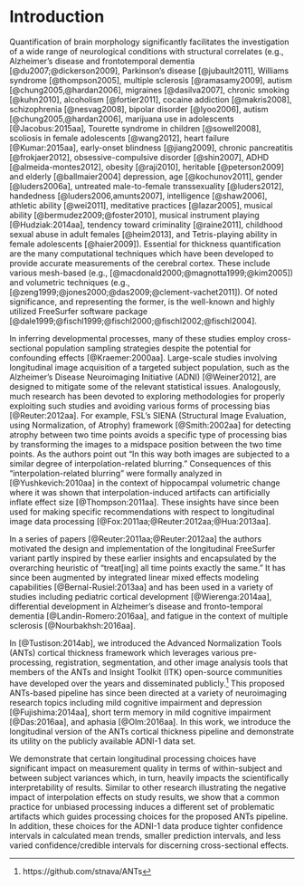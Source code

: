 
<!--

You can add internal comments which will not be reproduced using html comment delimiters.

-->

# Introduction

Quantification of brain morphology significantly facilitates the investigation of
a wide range of neurological conditions with structural correlates (e.g.,
Alzheimer's disease and frontotemporal dementia [@du2007;@dickerson2009],
Parkinson's disease [@jubault2011],
Williams syndrome [@thompson2005],
multiple sclerosis [@ramasamy2009],
autism [@chung2005,@hardan2006],
migraines [@dasilva2007],
chronic smoking [@kuhn2010],
alcoholism [@fortier2011],
cocaine addiction [@makris2008],
schizophrenia [@nesvag2008],
bipolar disorder [@lyoo2006],
autism [@chung2005,@hardan2006],
marijuana use in adolescents [@Jacobus:2015aa],
Tourette syndrome in children [@sowell2008],
scoliosis in female adolescents [@wang2012],
heart failure [@Kumar:2015aa],
early-onset blindness [@jiang2009],
chronic pancreatitis [@frokjaer2012],
obsessive-compulsive disorder [@shin2007],
ADHD [@almeida-montes2012],
obesity [@raji2010],
heritable [@peterson2009] and elderly [@ballmaier2004] depression,
age [@kochunov2011],
gender [@luders2006a],
untreated male-to-female transsexuality [@luders2012],
handedness
[@luders2006,amunts2007],
intelligence [@shaw2006],
athletic ability [@wei2011],
meditative practices [@lazar2005],
musical ability [@bermudez2009;@foster2010],
musical instrument playing [@Hudziak:2014aa],
tendency toward criminality [@raine2011],
childhood sexual abuse in adult females [@heim2013],
and Tetris-playing ability in female adolescents [@haier2009]).
Essential for thickness quantification are the
many computational techniques which have been developed
to provide accurate measurements of the cerebral cortex.
These include various mesh-based
(e.g., [@macdonald2000;@magnotta1999;@kim2005]) and
volumetric techniques
(e.g., [@zeng1999;@jones2000;@das2009;@clement-vachet2011]).
Of noted significance, and representing the former,
is the well-known and highly utilized FreeSurfer
software package [@dale1999;@fischl1999;@fischl2000;@fischl2002;@fischl2004].

In inferring developmental processes, many of these studies employ
cross-sectional population sampling strategies despite the potential for
confounding effects [@Kraemer:2000aa].  Large-scale studies involving longitudinal
image acquisition of a targeted subject population, such as the Alzheimer's Disease
Neuroimaging Initiative (ADNI) [@Weiner2012],
are designed to mitigate some of the relevant statistical issues.  Analogously, much
research has been devoted to exploring methodologies for properly exploiting such
studies and avoiding various forms of processing bias [@Reuter:2012aa].  For example,
FSL's SIENA (Structural Image Evaluation, using Normalization, of Atrophy) framework
[@Smith:2002aa] for detecting atrophy between two time points avoids a specific type
of processing bias by transforming the images to a midspace position between the two
time points.
As the authors point out "In this way both images are subjected to a similar degree
of interpolation-related blurring."  Consequences of this "interpolation-related
blurring" were formally analyzed in [@Yushkevich:2010aa] in the context of
hippocampal volumetric change where it was shown that interpolation-induced
artifacts can artificially inflate effect size [@Thompson:2011aa].  These insights
have since been used for making specific recommendations with respect to longitudinal
image data processing [@Fox:2011aa;@Reuter:2012aa;@Hua:2013aa].

In a series of papers [@Reuter:2011aa;@Reuter:2012aa] the authors
motivated the design and implementation of the longitudinal FreeSurfer variant partly
inspired by these earlier insights and encapsulated by the overarching heuristic
of "treat[ing] all time points exactly the same."  It has
since been augmented by integrated linear mixed effects modeling capabilities
[@Bernal-Rusiel:2013aa] and has been used in a variety of studies including pediatric
cortical development [@Wierenga:2014aa], differential development in Alzheimer's
disease and fronto-temporal dementia [@Landin-Romero:2016aa], and fatigue in the
context of multiple sclerosis [@Nourbakhsh:2016aa].

In [@Tustison:2014ab], we introduced the Advanced Normalization Tools (ANTs) cortical
thickness framework which leverages various pre-processing, registration, segmentation,
and other image analysis tools that members of the ANTs and Insight Toolkit (ITK)
open-source communities have developed over the years and disseminated publicly.[^1]
This proposed ANTs-based pipeline has since been directed at a variety of neuroimaging
research topics including mild cognitive impairment and depression [@Fujishima:2014aa],
short term memory in mild cognitive impairment [@Das:2016aa], and aphasia [@Olm:2016aa].
In this work, we introduce the longitudinal version of the ANTs cortical thickness
pipeline and demonstrate its utility on the publicly available ADNI-1 data set.  

We demonstrate that certain longitudinal processing choices have significant impact
on measurement quality in terms of within-subject and between subject variances which,
in turn, heavily impacts the scientifically interpretability of results.  Similar to
other research illustrating the negative impact of interpolation effects on study results,
we show that a common practice for unbiased processing induces a different set of
problematic artifacts which guides processing choices for the proposed ANTs pipeline.  In
addition, these choices for the ADNI-1 data produce tighter confidence intervals
in calculated mean trends, smaller prediction intervals,
and less varied confidence/credible intervals for discerning cross-sectional effects.

[^1]: https://github.com/stnava/ANTs

\newpage
